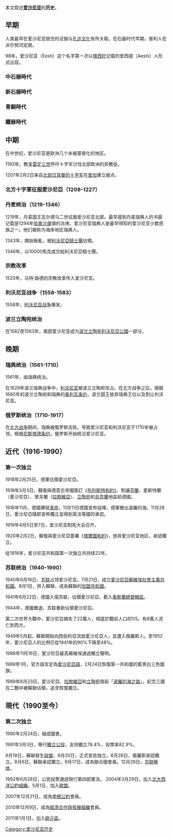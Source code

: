 {{NoteTA |G1=Country |1=zh-cn:立窝尼亚;zh-tw:利伏尼亞;zh-hk:立窩尼亞;zh-sg:立窝尼亚}}{{爱沙尼亚历史}}
本文叙述'''[[爱沙尼亚|爱沙尼亚]]'''的'''历史'''。

== 早期 ==
人类最早在爱沙尼亚居住的证据与[[孔达文化|孔达文化]]有所关联。在石器时代早期，普利人在派尔努河定居。

98年，爱沙尼亚（Eesti）这个名字第一次以[[塔西陀|塔西陀]]记载的爱西提（Aestii）人形式出现。

=== 中石器時代 ===

=== 新石器時代 ===

=== 青銅時代 ===

=== 鐵器時代 ===

== 中期 ==
在中世纪，爱沙尼亚是欧洲几个未被基督化的地区。

1193年，教皇[[雷定三世|雷定三世]]呼吁十字军讨伐北部欧洲的异教徒。

1207年2月2日来自[[北方十字军入侵|北部日耳曼的十字军]]在[[里加|里加]]建立据点。

=== 北方十字軍征服愛沙尼亞（1208-1227） ===

=== 丹麦统治（1219-1346） ===
1219年，丹麦国王瓦尔德马二世征服爱沙尼亚北部。最早提到丹麦瑞典人的书面记载是1294年[[哈普沙盧|哈普沙盧]]镇的法律。爱沙尼亚瑞典人是最早得知的爱沙尼亚少数民族之一。他们被称为海岸地区瑞典人。

1343年，開始叛亂，被[[立窝尼亚骑士团|利沃尼亞騎士團]]佔領。

1346年，以10000馬克成交給利沃尼亞騎士團。

===宗教改革===
1520年，马特·路德的宗教改革传入爱沙尼亚。

=== 利沃尼亚战争（1558-1583） ===
1558年，[[立窩尼亞戰爭|利沃尼亚战争]]爆发。

=== 波兰立陶宛统治 ===
在1582至1583年，南部爱沙尼亚成为[[波兰-立陶宛联邦|波兰立陶宛]][[立窝尼亚公国|利沃尼亞公國]]一部分。

== 晚期 ==

=== 瑞典统治（1561-1710） ===
1561年，由瑞典统治。

在1629年波兰瑞典战争中，[[立窝尼亚|利沃尼亚]]被波兰立陶宛攻占。在北方战争之后，根据1660年的波兰立陶宛和瑞典的[[奥利瓦条约|奥利瓦条约]]，波兰国王放弃瑞典王位以及割让利沃尼亚。

=== 俄罗斯统治（1710-1917） ===
在[[北方战争|北方战争]]期间，瑞典被俄罗斯击败。导致爱沙尼亚和利沃尼亚于1710年被占领。根据[[尼斯塔德條約|尼斯塔德条约]]，俄罗斯开始统治爱沙尼亚。

== 近代（1916-1990） ==

===第一次独立===
1918年2月25日，德軍佔領愛沙尼亞。

1918年3月3日，蘇俄與德意志帝國簽訂《[[布列斯特和约|布列斯特和約》]]，割讓[[芬兰|芬蘭]]、愛斯特蘭（愛沙尼亞）、里夫蘭（[[拉脱维亚|拉脫維亞]]）、[[立陶宛|立陶宛]]和[[乌克兰|烏克蘭]]地區給德國。

1918年11月，德國爆發[[11月革命|革命]]，11月11日德國宣布投降，德軍撤出波羅的海。11月28日，愛沙尼亞隨即宣佈獨立並得到英法等國的承認。

1919年4月5日至7日，爱沙尼亚制宪大会召开。

1920年2月2日，蘇俄與愛沙尼亞簽署《[[塔尔图和约|塔爾圖和約]]》，放弃爱沙尼亚地区，承認獨立。

從1918年，爱沙尼亚共和国第一次独立共持续22年。

=== 苏联统治（1940-1990） ===
1940年6月16日，[[苏联|苏联]]占领爱沙尼亚。7月21日，成立[[愛沙尼亞蘇維埃社會主義共和國|愛沙尼亞蘇維埃社會主義共和國]]。8月1日，併入蘇聯，成為蘇聯的[[加盟共和国|加盟共和國]]。

1941年6月22日，德國入侵苏联，佔領愛沙尼亞，劃入[[東方總督轄區|奥斯蘭總督轄區]]。

1944年，德國撤退，苏联重新佔領愛沙尼亞。

第二次世界大戰中，愛沙尼亞損失了22萬人，相當於戰前人口的1/5。有8萬人流亡到西方。

1949年5月起，蘇聯開始向西伯利亞流放愛沙尼亞人，並遷入俄羅斯人。至1952年，愛沙尼亞人的比例已從1941年的90%下降至48%。

1988年11月16日，愛沙尼亞最高蘇維埃通過獨立聲明。

1989年1月，官方語言定為[[爱沙尼亚语|愛沙尼亞語]]，2月24日恢復第一共和國的藍黑白三色國旗。

1989年8月23日，愛沙尼亞、[[拉脫維亞|拉脫維亞]]和[[立陶宛|立陶宛]]發起「[[波羅的海之路|波羅的海之路]]」，紀念三國在二戰中被蘇聯佔領，追求恢復獨立。

== 現代（1990至今） ==

=== 第二次独立 ===
1990年2月24日，組成國會。

1991年3月3日，舉行[[1991年爱沙尼亚独立公投|獨立公投]]，支持獨立78.4%，投票率82.9%。

8月19日，蘇聯發生[[八一九事件|政變]]。8月20日，正式宣告独立。8月26日，俄羅斯承認獨立。9月6日，蘇聯承認獨立。9月17日，成為聯合國會員。12月26日，[[苏联解体|苏联解体]]。

1992年6月28日，公民投票通過現行第四部憲法。
2004年3月29日，加入[[北大西洋公约组织|北大西洋公約組織]]。5月1日，加入[[欧盟|歐盟]]。

2007年12月21日，成為[[申根公约|申根公約]]會員。

2010年12月9日，成為[[经济合作与发展组织|經濟合作與發展組織]]會員。

2011年1月1日，加入[[欧元区|歐元區]]。
{{欧洲题目|历史}}

[[Category:爱沙尼亚历史|Category:爱沙尼亚历史]]